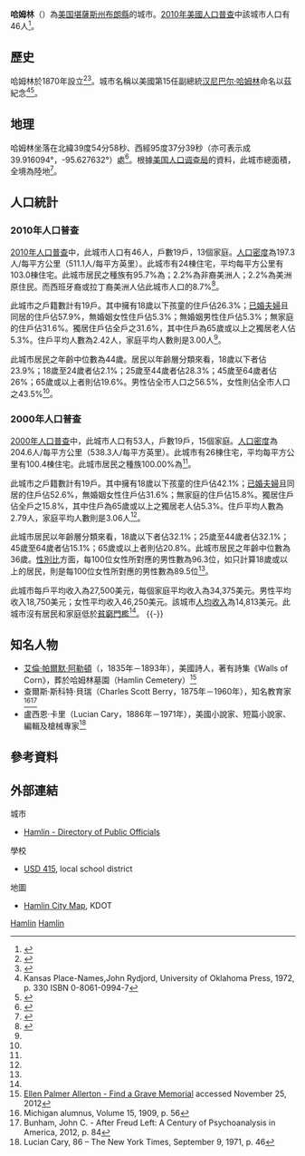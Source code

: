 {{Infobox settlement
|name = 哈姆林
|native_name = Hamlin
|settlement_type = [[城市|城市]]
|nickname = 
|motto =
|image_skyline = 
|image_caption = 
|image_flag = 
|image_seal =
|image_map = Brown_County_Kansas_Incorporated_and_Unincorporated_areas_Hamlin_Highlighted.svg
|map_caption = 哈姆林於[[布朗縣_(堪薩斯州)|布朗縣]]及[[堪薩斯州|堪薩斯州]]之地理位置
|image_map1 = Map of Brown Co, Ks, USA.png
|map_caption1 = {{le|堪薩斯州運輸部|Kansas Department of Transportation}}的[[布朗縣_(堪薩斯州)|布朗縣]]地圖（[[:File:Kansas_official_transportation_map_legend.png|圖例]]）
|subdivision_type = [[世界政區索引|國家]]
|subdivision_name = [[美国|美国]]
|subdivision_type1 = [[美國行政區劃|州]]
|subdivision_name1 = [[堪薩斯州|堪薩斯州]]
|subdivision_type2 = [[堪薩斯州行政區劃|縣]]
|subdivision_name2 = [[布朗縣_(堪薩斯州)|布朗縣]]
|government_footnotes = 
|government_type = 
|leader_title = 
|leader_name = 
|established_title = 
|established_date =
|area_footnotes = <ref name ="Gazetteer files"/>
|area_total_sq_mi = 0.09
|area_land_sq_mi = 0.09
|area_water_sq_mi = 0
|area_total_km2 = 0.23
|area_land_km2 = 0.23
|area_water_km2 = 0
|elevation_footnotes = 
|elevation_ft = 991
|elevation_m = 302
|population_as_of = [[2010年美國人口普查|2010]]
|population_est = 46
|pop_est_as_of = 2012<ref name="2012 Pop Estimate">{{cite web|title=Population Estimates|url=http://www.census.gov/popest/data/cities/totals/2012/SUB-EST2012.html|publisher=[[美国人口调查局|美国人口调查局]]|accessdate=2013-05-29|archive-url=https://www.webcitation.org/6HQu4Spqa?url=http://www.census.gov/popest/data/cities/totals/2012/SUB-EST2012.html|archive-date=2013-06-17|dead-url=yes}}</ref>
|population_total = 46
|population_footnotes = <ref name ="FactFinder"/>
|population_density_sq_mi = auto
|population_density_km2 = auto
|timezone = [[北美中部时区|CST]]
|utc_offset = -6
|timezone_DST = CDT
|utc_offset_DST = -5
|coordinates_display = inline,title
|coordinates_type = region:US_type:city
|latd = 39 |latm = 54 |lats = 58 |latNS = N
|longd = 95 |longm = 37 |longs = 39 |longEW = W
|postal_code_type = 
|postal_code = 
|area_code = 
|blank_name = [[聯邦資料處理標準|FIPS編碼]]
|blank_info = 20-29700 <ref name="GR2">{{cite web|url=http://factfinder2.census.gov|publisher=[[美国人口调查局|美国人口调查局]]|accessdate=2008-01-31|title=American FactFinder|archive-date=2013-09-11|archive-url=https://web.archive.org/web/20130911234518/http://factfinder2.census.gov/|dead-url=no}}</ref>
|blank1_name = [[地名信息系统|GNIS]] ID
|blank1_info = 0472770 <ref name="GR3">{{cite web|url=http://geonames.usgs.gov|accessdate=2008-01-31|title=US Board on Geographic Names|publisher=[[美國地質調查局|美國地質調查局]]|date=2007-10-25|archive-date=2012-02-26|archive-url=https://www.webcitation.org/65jET5cdV?url=http://geonames.usgs.gov/|dead-url=no}}</ref>
|website = 
|footnotes = 
}}

'''哈姆林'''（{{lang-en|'''Hamlin'''}}）為[[美国|美国]][[堪薩斯州|堪薩斯州]][[布朗縣_(堪薩斯州)|布朗縣]]的城市。[[2010年美國人口普查|2010年美國人口普查]]中該城市人口有46人<ref name="Census2010">{{cite web|title=2010 City Population and Housing Occupancy Status|url=http://factfinder2.census.gov/faces/tableservices/jsf/pages/productview.xhtml?pid=DEC_10_PL_GCTPL2.ST13&prodType=table|publisher=U.S. Census Bureau|accessdate=April 9, 2012|archive-date=2011-07-21|archive-url=https://web.archive.org/web/20110721034521/http://factfinder2.census.gov/faces/tableservices/jsf/pages/productview.xhtml?pid=DEC_10_PL_GCTPL2.ST13&prodType=table|dead-url=no}}</ref>。

==歷史==
哈姆林於1870年設立<ref>{{cite book | url=http://books.google.com/books?id=o8X5krq3fP8C&pg=PA805#v=onepage&q&f=false | title=Kansas: A Cyclopedia of State History, Embracing Events, Institutions, Industries, Counties, Cities, Towns, Prominent Persons, Etc. | publisher=Standard Publishing Company | author=Blackmar, Frank Wilson | year=1912 | pages=805 | access-date=2016-03-17 | archive-date=2018-12-18 | archive-url=https://web.archive.org/web/20181218094039/https://books.google.com/books?id=o8X5krq3fP8C&pg=PA805#v=onepage&q&f=false | dead-url=no }}</ref><ref>{{cite book | url=http://books.google.com/books?id=5zdAAQAAMAAJ&pg=PA149#v=onepage&q&f=false | title=Biennial Report of the Board of Directors of the Kansas State Historical Society | publisher=Kansas State Printing Plant | author=Kansas State Historical Society | year=1916 | pages=149 | access-date=2016-03-17 | archive-date=2014-07-06 | archive-url=https://web.archive.org/web/20140706194148/http://books.google.com/books?id=5zdAAQAAMAAJ&pg=PA149#v=onepage&q&f=false | dead-url=no }}</ref>。城市名稱以美國第15任副總統[[汉尼巴尔·哈姆林|汉尼巴尔·哈姆林]]命名以茲紀念<ref>Kansas Place-Names,John Rydjord, University of Oklahoma Press, 1972, p. 330 ISBN 0-8061-0994-7</ref><ref>{{cite book | url=http://books.google.com/books?id=9V1IAAAAMAAJ&pg=PA148#v=onepage&q&f=false | title=The Origin of Certain Place Names in the United States | publisher=Govt. Print. Off. | author=Gannett, Henry | year=1905 | pages=148 | access-date=2016-03-17 | archive-date=2016-10-22 | archive-url=https://web.archive.org/web/20161022130412/https://books.google.com/books?id=9V1IAAAAMAAJ&pg=PA148#v=onepage&q&f=false | dead-url=no }}</ref>。

==地理==
哈姆林坐落在北緯39度54分58秒、西經95度37分39秒（亦可表示成39.916094°，-95.627632°）處<ref name="GR1">{{cite web|url=http://www.census.gov/geo/www/gazetteer/gazette.html|publisher=[[美国人口调查局|美国人口调查局]]|accessdate=2011-04-23|date=2011-02-12|title=US Gazetteer files: 2010, 2000, and 1990|archive-url=https://web.archive.org/web/20060720110047/http://www.census.gov/geo/www/gazetteer/gazette.html|archive-date=2006-07-20|dead-url=yes}}</ref>。根據[[美国人口调查局|美国人口调查局]]的資料，此城市總面積{{convert|0.09|sqmi|sqkm|2}}，全境為陸地<ref name ="Gazetteer files">{{cite web|title=US Gazetteer files 2010|url=http://www.census.gov/geo/www/gazetteer/files/Gaz_places_national.txt|publisher=[[美国人口调查局|美国人口调查局]]|accessdate=2012-07-06|archive-url=https://www.webcitation.org/699nOulzi?url=http://www.census.gov/geo/www/gazetteer/files/Gaz_places_national.txt|archive-date=2012-07-14|dead-url=yes}}</ref>。

==人口統計==
{{US Census population
|align=left
|1880= 135
|1890= 216
|1900= 258
|1910= 208
|1920= 211
|1930= 183
|1940= 174
|1950= 118
|1960= 99
|1970= 95
|1980= 80
|1990= 50
|2000= 53
|2010= 46
|estyear=2014
|estimate=45
|estref=<ref name="USCensusEst2014">{{cite web|url=http://www.census.gov/popest/data/cities/totals/2014/SUB-EST2014.html|title=Annual Estimates of the Resident Population for Incorporated Places: April 1, 2010 to July 1, 2014|accessdate=June 4, 2015|archive-url=https://web.archive.org/web/20150523034651/https://www.census.gov/popest/data/cities/totals/2014/SUB-EST2014.html|archive-date=2015-05-23|dead-url=yes}}</ref>
|align-fn=center
|footnote=[http://www.census.gov/prod/www/abs/decennial/ U.S. Decennial Census]
}}

===2010年人口普查===
[[2010年美國人口普查|2010年人口普查]]中，此城市人口有46人，戶數19戶，13個家庭。[[人口密度|人口密度]]為197.3人/每平方公里（511.1人/每平方英里）。此城市有24棟住宅，平均每平方公里有103.0棟住宅。此城市居民之種族有95.7%為{{le|美國種族和民族|Race and ethnicity in the United States Census|白人}}；2.2%為非裔美洲人；2.2%為美洲原住民。而西班牙裔或拉丁裔美洲人佔此城市人口的8.7%<ref name ="FactFinder">{{cite web|title=American FactFinder|url=http://factfinder2.census.gov/faces/nav/jsf/pages/index.xhtml|publisher=[[美国人口调查局|美国人口调查局]]|accessdate=2012-07-06|archive-date=2012-02-17|archive-url=https://www.webcitation.org/65WtHj6J5?url=http://factfinder2.census.gov/faces/nav/jsf/pages/index.xhtml|dead-url=no}}</ref>。

此城市之戶籍數計有19戶。其中擁有18歲以下孩童的住戶佔26.3%；[[婚姻|已婚夫婦]]且同居的住戶佔57.9%，無婚姻女性住戶佔5.3%；無婚姻男性住戶佔5.3%；無家庭的住戶佔31.6%。獨居住戶佔全戶之31.6%，其中住戶為65歲或以上之獨居老人佔5.3%。住戶平均人數為2.42人，家庭平均人數則是3.00人<ref name ="FactFinder"/>。

此城市居民之年齡中位數為44歲。居民以年齡層分類來看，18歲以下者佔23.9%；18歲至24歲者佔2.1%；25歲至44歲者佔28.3%；45歲至64歲者佔26%；65歲或以上者則佔19.6%。男性佔全市人口之56.5%，女性則佔全市人口之43.5%<ref name ="FactFinder"/>。

===2000年人口普查===
[[2000年美國人口普查|2000年人口普查]]中，此城市人口有53人，戶數19戶，15個家庭。[[人口密度|人口密度]]為204.6人/每平方公里（538.3人/每平方英里）。此城市有26棟住宅，平均每平方公里有100.4棟住宅。此城市居民之種族100.00%為{{le|美國種族和民族|Race and ethnicity in the United States Census|白人}}<ref name="GR2" />。

此城市之戶籍數計有19戶。其中擁有18歲以下孩童的住戶佔42.1%；[[婚姻|已婚夫婦]]且同居的住戶佔52.6%，無婚姻女性住戶佔31.6%；無家庭的住戶佔15.8%。獨居住戶佔全戶之15.8%，其中住戶為65歲或以上之獨居老人佔5.3%。住戶平均人數為2.79人，家庭平均人數則是3.06人<ref name="GR2" />。

此城市居民以年齡層分類來看，18歲以下者佔32.1%；25歲至44歲者佔32.1%；45歲至64歲者佔15.1%；65歲或以上者則佔20.8%。此城市居民之年齡中位數為36歲。[[性別比|性別比]]方面，每100位女性所對應的男性數為96.3位，如只計算18歲或以上的居民，則是每100位女性所對應的男性數為89.5位<ref name="GR2" />。

此城市每戶平均收入為27,500美元，每個家庭平均收入為34,375美元。男性平均收入18,750美元；女性平均收入46,250美元。該城市[[人均收入|人均收入]]為14,813美元。此城市沒有居民和家庭低於[[貧窮門檻|貧窮門檻]]<ref name="GR2" />。
{{-}}

==知名人物==
* [[艾倫·帕爾默·阿勒頓|艾倫·帕爾默·阿勒頓]]（{{tsl|en|Ellen Palmer Allerton}}，1835年－1893年），美國詩人，著有詩集《Walls of Corn》，葬於哈姆林墓園（Hamlin Cemetery）<ref>[http://www.findagrave.com/cgi-bin/fg.cgi?page=gr&GRid=19420568 Ellen Palmer Allerton - Find a Grave Memorial] {{Wayback|url=http://www.findagrave.com/cgi-bin/fg.cgi?page=gr&GRid=19420568 |date=20160309182850 }} accessed November 25, 2012</ref>
* 查爾斯·斯科特·貝瑞（Charles Scott Berry，1875年－1960年），知名教育家<ref>Michigan alumnus, Volume 15, 1909, p. 56</ref><ref>Bunham, John C. - After Freud Left: A Century of Psychoanalysis in America, 2012, p. 84</ref>
* 盧西恩·卡里（Lucian Cary，1886年－1971年），美國小說家、短篇小說家、編輯及槍械專家<ref>Lucian Cary, 86 – The New York Times, September 9, 1971, p. 46</ref>

==參考資料==
{{Reflist|30em}}

==外部連結==
{{Commons category|Hamlin, Kansas}}
;城市
* [https://web.archive.org/web/20120512175933/http://www.lkm.org/directory/cities.php?ID=320 Hamlin - Directory of Public Officials]
;學校
* [http://www.hiawathaschools.org/ USD 415]{{Wayback|url=http://www.hiawathaschools.org/ |date=20201206011103 }}, local school district
;地圖
* [http://www.ksdot.org/Assets/wwwksdotorg/bureaus/burTransPlan/maps/city-pdf/hamlin.pdf Hamlin City Map]{{Wayback|url=http://www.ksdot.org/Assets/wwwksdotorg/bureaus/burTransPlan/maps/city-pdf/hamlin.pdf |date=20200505211542 }}, KDOT

{{布朗縣 (堪薩斯州)}}

[[Category:布朗縣城市_(堪薩斯州)|Hamlin]]
[[Category:堪萨斯州城市|Hamlin]]
